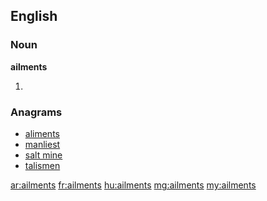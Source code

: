 ==English==

===Noun===
'''ailments'''

# {{plural of|[[ailment]]}}

===Anagrams===
* [[aliments#English|aliments]]
* [[manliest#English|manliest]]
* [[salt mine#English|salt mine]]
* [[talismen#English|talismen]]

[[ar:ailments]]
[[fr:ailments]]
[[hu:ailments]]
[[mg:ailments]]
[[my:ailments]]